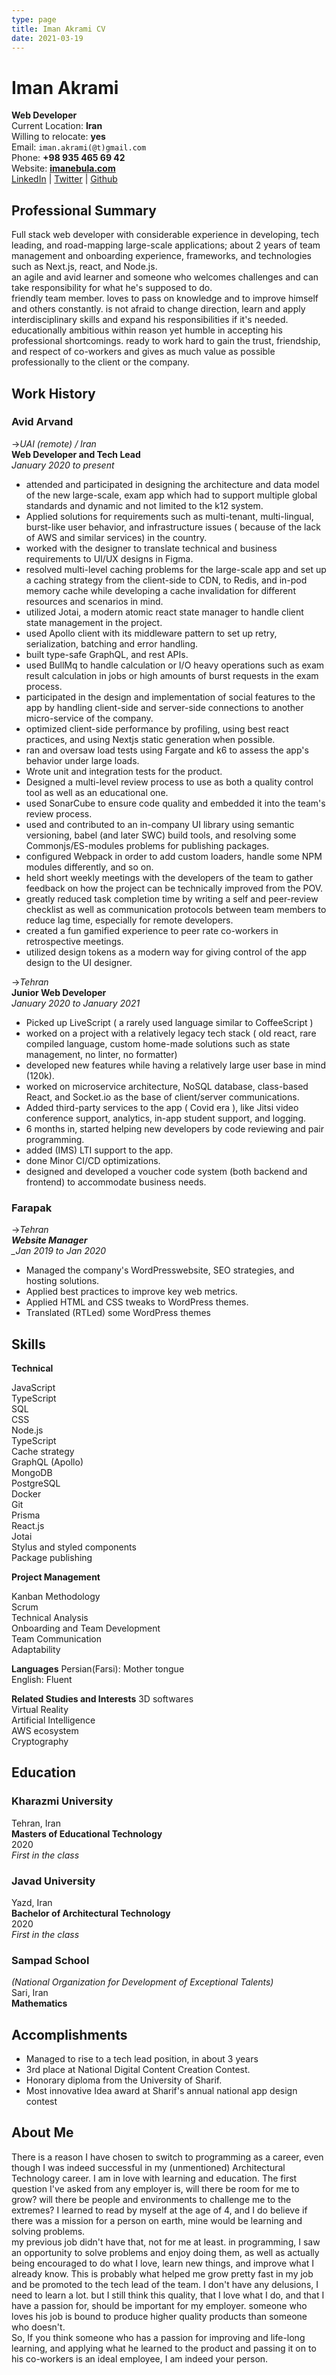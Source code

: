 ```yaml
---
type: page
title: Iman Akrami CV
date: 2021-03-19
---
```


# **Iman Akrami**

**Web Developer** <br/>
Current Location: **Iran** <br/>
Willing to relocate: **yes** <br/>
Email: `iman.akrami(@t)gmail.com` <br/>
Phone: **+98 935 465 69 42** <br/>
Website: **[imanebula.com](imanebula.com)** <br/>
[LinkedIn](https://linkedin.com/in/imanakrami/) | [Twitter](https://twitter.com/ImanAkrami) | [Github](https://github.com/ImanAkrami)

## Professional Summary

Full stack web developer with considerable experience in developing, tech leading, and road-mapping large-scale applications; about 2 years of team management and onboarding experience, frameworks, and technologies such as Next.js, react, and Node.js. <br/>
an agile and avid learner and someone who welcomes challenges and can take responsibility for what he's supposed to do. <br/>
friendly team member. loves to pass on knowledge and to improve himself and others constantly. is not afraid to change direction, learn and apply interdisciplinary skills and expand his responsibilities if it's needed. educationally ambitious within reason yet humble in accepting his professional shortcomings. ready to work hard to gain the trust, friendship, and respect of co-workers and gives as much value as possible professionally to the client or the company. <br/>

## Work History

### Avid Arvand

->_UAI (remote) / Iran_ <br/>
**Web Developer and Tech Lead** <br/>
_January 2020 to present_ <br/>

- attended and participated in designing the architecture and data model of the new large-scale, exam app which had to support multiple global standards and dynamic and not limited to the k12 system.
- Applied solutions for requirements such as multi-tenant, multi-lingual, burst-like user behavior, and infrastructure issues ( because of the lack of AWS and similar services) in the country.
- worked with the designer to translate technical and business requirements to UI/UX designs in Figma.
- resolved multi-level caching problems for the large-scale app and set up a caching strategy from the client-side to CDN, to Redis, and in-pod memory cache while developing a cache invalidation for different resources and scenarios in mind.
- utilized Jotai, a modern atomic react state manager to handle client state management in the project.
- used Apollo client with its middleware pattern to set up retry, serialization, batching and error handling.
- built type-safe GraphQL, and rest APIs.
- used BullMq to handle calculation or I/O heavy operations such as exam result calculation in jobs or high amounts of burst requests in the exam process.
- participated in the design and implementation of social features to the app by handling client-side and server-side connections to another micro-service of the company.
- optimized client-side performance by profiling, using best react practices, and using Nextjs static generation when possible.
- ran and oversaw load tests using Fargate and k6 to assess the app's behavior under large loads.
- Wrote unit and integration tests for the product.
- Designed a multi-level review process to use as both a quality control tool as well as an educational one.
- used SonarCube to ensure code quality and embedded it into the team's review process.
- used and contributed to an in-company UI library using semantic versioning, babel (and later SWC) build tools, and resolving some Commonjs/ES-modules problems for publishing packages.
- configured Webpack in order to add custom loaders, handle some NPM modules differently, and so on.
- held short weekly meetings with the developers of the team to gather feedback on how the project can be technically improved from the POV.
- greatly reduced task completion time by writing a self and peer-review checklist as well as communication protocols between team members to reduce lag time, especially for remote developers.
- created a fun gamified experience to peer rate co-workers in retrospective meetings.
- utilized design tokens as a modern way for giving control of the app design to the UI designer.

->_Tehran_ <br/>
**Junior Web Developer** <br/>
_January 2020 to January 2021_ <br/>

- Picked up LiveScript ( a rarely used language similar to CoffeeScript )
- worked on a project with a relatively legacy tech stack ( old react, rare compiled language, custom home-made solutions such as state management, no linter, no formatter)
- developed new features while having a relatively large user base in mind (120k).
- worked on microservice architecture, NoSQL database, class-based React, and Socket.io as the base of client/server communications.
- Added third-party services to the app ( Covid era ), like Jitsi video conference support, analytics, in-app student support, and logging.
- 6 months in, started helping new developers by code reviewing and pair programming.
- added (IMS) LTI support to the app.
- done Minor CI/CD optimizations.
- designed and developed a voucher code system (both backend and frontend) to accommodate business needs.

### Farapak

->_Tehran <br/>
**Website Manager** <br/>
\_Jan 2019 to Jan 2020_ <br/>

- Managed the company's WordPresswebsite, SEO strategies, and hosting solutions.
- Applied best practices to improve key web metrics.
- Applied HTML and CSS tweaks to WordPress themes.
- Translated (RTLed) some WordPress themes

## Skills

**Technical**

JavaScript <br/>
TypeScript <br/>
SQL <br/>
CSS <br/>
Node.js <br/>
TypeScript <br/>
Cache strategy <br/>
GraphQL (Apollo) <br/>
MongoDB <br/>
PostgreSQL <br/>
Docker <br/>
Git <br/>
Prisma <br/>
React.js <br/>
Jotai <br/>
Stylus and styled components <br/>
Package publishing <br/>

**Project Management**

Kanban Methodology <br/>
Scrum <br/>
Technical Analysis <br/>
Onboarding and Team Development <br/>
Team Communication <br/>
Adaptability <br/>

**Languages**
Persian(Farsi): Mother tongue <br/>
English: Fluent <br/>

**Related Studies and Interests**
3D softwares <br/>
Virtual Reality <br/>
Artificial Intelligence <br/>
AWS ecosystem <br/>
Cryptography <br/>

## Education

### Kharazmi University

Tehran, Iran <br/>
**Masters of Educational Technology** <br/>
2020 <br/>
_First in the class_ <br/>

### Javad University

Yazd, Iran <br/>
**Bachelor of Architectural Technology** <br/>
2020 <br/>
_First in the class_ <br/>

### Sampad School

_(National Organization for Development of Exceptional Talents)_ <br/>
Sari, Iran <br/>
**Mathematics** <br/>

## Accomplishments

- Managed to rise to a tech lead position, in about 3 years
- 3rd place at National Digital Content Creation Contest.
- Honorary diploma from the University of Sharif.
- Most innovative Idea award at Sharif's annual national app design contest

## About Me

There is a reason I have chosen to switch to programming as a career, even though I was indeed successful in my (unmentioned) Architectural Technology career. I am in love with learning and education. The first question I've asked from any employer is, will there be room for me to grow? will there be people and environments to challenge me to the extremes? I learned to read by myself at the age of 4, and I do believe if there was a mission for a person on earth, mine would be learning and solving problems. <br/>
my previous job didn't have that, not for me at least. in programming, I saw an opportunity to solve problems and enjoy doing them, as well as actually being encouraged to do what I love, learn new things, and improve what I already know. This is probably what helped me grow pretty fast in my job and be promoted to the tech lead of the team. I don't have any delusions, I need to learn a lot. but I still think this quality, that I love what I do, and that I have a passion for, should be important for my employer. someone who loves his job is bound to produce higher quality products than someone who doesn't. <br/>
So, If you think someone who has a passion for improving and life-long learning, and applying what he learned to the product and passing it on to his co-workers is an ideal employee, I am indeed your person. <br/>
